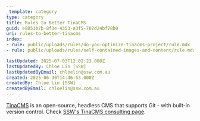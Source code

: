 ```yaml
---
_template: category
type: category
title: Rules to Better TinaCMS
guid: e8851b7b-8f3e-4353-a3f5-702d24bf78b0
uri: rules-to-better-tinacms
index:
- rule: public/uploads/rules/do-you-optimize-tinacms-project/rule.mdx
- rule: public/uploads/rules/self-contained-images-and-content/rule.mdx

lastUpdated: 2025-07-03T12:02:23.000Z
lastUpdatedBy: Chloe Lin [SSW]
lastUpdatedByEmail: chloelin@ssw.com.au
created: 2025-06-30T14:46:53.000Z
createdBy: Chloe Lin [SSW]
createdByEmail: chloelin@ssw.com.au
---
```


[TinaCMS](https://tina.io) is an open-source, headless CMS that supports Git - with built-in version control. Check [SSW's TinaCMS consulting page](https://www.ssw.com.au/consulting/tinacms).
